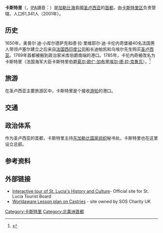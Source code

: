 {{noteTA|G1=地名}}
{{Expand language|en|time=2018-02-07T10:25:03+00:00}}
{{Infobox settlement
| name                    = 卡斯特里
| settlement_type         = [[城市|城市]]
| image_skyline           = View of Castries Saint Lucia Day248bdriveb.jpg
| image_caption           = 卡斯特里
| image_flag              = Flag of Castries.svg
| flag_size               = 125px
| motto                   = Statio Haud Malefida Carinis{{spaces|2}}<small>("A Safe Harbour for Ships")</small><ref>{{cite web|url=http://castriescitycouncil.org/history.htm|title=Archived copy|accessdate=2009-07-29|deadurl=yes|archiveurl=https://web.archive.org/web/20090928033556/http://castriescitycouncil.org/history.htm|archivedate=2009-09-28}}</ref>
| pushpin_map             = Saint Lucia
| pushpin_map_caption     = 卡斯特里在圣卢西亚的位置
| coordinates             = {{coord|14|01|N|60|59|W|region:LC|display=inline,title}}
| subdivision_type        = 国家
| subdivision_name        = {{flag|Saint Lucia}}
| subdivision_type1       = [[圣卢西亚行政区划|区]]
| subdivision_name1       = [[卡斯特里区|卡斯特里区]]
| established_title       = 建立
| established_date        = 1650年
| founder                 = 法国人
| named_for               = 卡斯特里伯爵[[夏尔·欧仁·加布里埃尔·德·拉·克鲁瓦|夏尔·欧仁·加布里埃尔·德·拉·克鲁瓦]]
| governing_body          = 卡斯特里市委会
| elevation_m             = 2
| population_total        = 61,341
| population_as_of        = 2001年
| timezone1               = [[Atlantic_Standard_Time|AST]]
| utc_offset1             = -4
| area_code               = {{Link-en|电话区号758|Area code 758|758}}
}}
'''卡斯特里'''（{{lang-en|Castries}}，[[IPA|IPA]]讀音：{{IPAc-en|audio=En-us-Castries.ogg|ˈ|k|æ|s|t|r|iː|z}}）是[[加勒比海|加勒比海]]島國[[圣卢西亚|圣卢西亚]]的[[首都|首都]]，由[[卡斯特里区|卡斯特里区]]负责管辖，人口61,341人（2001年）。

== 历史 ==
1650年，奥普尔·迪·小库尔德萨克和德·拉·里维耶尔·迪·卡伦内奇堡被40名法国男人带领卢塞尔建立之后来自[[法国西印度公司|法国西印度公司]]船长迪帕凯和乌埃尔先生购买[[圣卢西亚|圣卢西亚]]。1769年首都被搬到政治家米库伯爵南端的港口。1785年，卡伦内奇被改名为卡斯特里（法国海军大臣卡斯特里伯爵[[夏尔·欧仁·加布里埃尔·德·拉·克鲁瓦|夏尔·欧仁·加布里埃尔·德·拉·克鲁瓦]]）。<ref name="Harmsen">{{cite book|last1=Harmsen|first1=Jolien|last2=Ellis|first2=Guy|last3=Devaux|first3=Robert|title=A History of St Lucia|date=2014|publisher=Lighthouse Road|location=Vieux Fort|isbn=9789769534001|page=23,43–44,52,163}}</ref>

== 旅游 ==
在圣卢西亚主要旅游区中，卡斯特里是个接收[[游轮|游轮]]的港口。

== 交通 ==
{{Empty section|time=2020-03-23T13:29:42+00:00}}

== 政治体系 ==
作为圣卢西亚的首都，卡斯特里主持[[东加勒比国家组织|东加勒比国家组织]]秘书处。卡斯特里也在这里设立{{Link-en|东加勒比最高法院|Eastern Caribbean Supreme Court}}总部。

== 参考资料 ==
{{Reflist}}

== 外部链接 ==
* [https://web.archive.org/web/20061205234615/http://www.stlucia.org/tour/history.asp Interactive tour of St. Lucia's History and Culture]- Official site for St. Lucia Tourist Board
* [https://archive.is/20121224093307/http://worldaware.org.uk/education/projects/st_lucia/lesson_index.html Worldaware Lesson plan on Castries] - site owned by SOS Charity UK

{{英联邦成员国首都}}

{{Authority control}}

{{DEFAULTSORT:Castries}}
[[Category:卡斯特里|Category:卡斯特里]]

[[Category:北美洲首都|Category:北美洲首都]]
